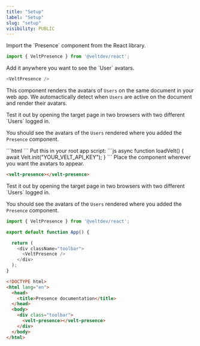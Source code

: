 ```yaml
---
title: "Setup"
label: "Setup"
slug: "setup"
visibility: PUBLIC
---
```



<Tabs>
  <Tab title="React / Next.js">


<Steps titleSize="h2">

<Step title="Import Presence Component">
Import the `Presence` component from the React library.

```js
import { VeltPresence } from '@veltdev/react';
```

</Step>

<Step title="Add Presence Component">
Add it anywhere you want to see the `User` avatars.

```js
<VeltPresence />
```

This component renders the avatars of `Users` on the same document in your web app. We automactically detect when `Users` are active on the document and render their avatars.

</Step>

<Step title="Test Integration">
Test it out by opening the target page in two browsers with two different `Users` logged in.

You should see the avatars of the `Users` rendered where you added the `Presence` component.

</Step>


</Steps>

</Tab>

<Tab title="HTML / Other Frameworks">
<Steps titleSize="h2">

<Step title="Import the Velt Script tag">
```html
  <script type="module" src="https://cdn.velt.dev/lib/sdk@latest/velt.js" onload="loadVelt()"></script>
```
</Step>

<Step title="Initialize with your API Key">
Put this in your root app script:
```js
async function loadVelt() {
    await Velt.init("YOUR_VELT_API_KEY");
}
```
</Step>

<Step title="Place the <velt-presence> component">
Place the component wherever you want the avatars to appear.

```html
<velt-presence></velt-presence>
```


</Step>

<Step title="Test Integration">
Test it out by opening the target page in two browsers with two different `Users` logged in.

You should see the avatars of the `Users` rendered where you added the `Presence` component.

</Step>
</Steps>
   



  </Tab>
</Tabs>

<RequestExample>

```js React
import { VeltPresence } from '@veltdev/react';

export default function App() {

  return (
    <div className="toolbar">
      <VeltPresence />
    </div>
  );
}
```



```html HTML
<!DOCTYPE html>
<html lang="en">
  <head>
    <title>Presence documentation</title>
  </head>
  <body>
    <div class="toolbar">
      <velt-presence></velt-presence>
    </div>
  </body>
</html>
```

</RequestExample>
